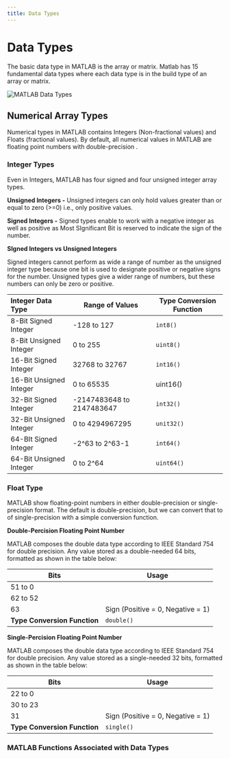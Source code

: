 ```yaml
---
title: Data Types
---
```

# Data Types

The basic data type in MATLAB is the array or matrix. Matlab has 15 fundamental data types where each data type is in the build type of an array or matrix.

![MATLAB Data Types](https://static.javatpoint.com/tutorial/matlab/images/matlab-data-types.png)

## Numerical Array Types

Numerical types in MATLAB contains Integers (Non-fractional values) and Floats (fractional values). By default, all numerical values in MATLAB are floating point numbers with double-precision .

### Integer Types

Even in Integers, MATLAB has four signed and four unsigned integer array types.

**Unsigned Integers -** Unsigned integers can only hold values greater than or equal to zero (>=0) i.e., only positive values.

**Signed Integers -** Signed types enable to work with a negative integer as well as  positive as Most SIgnificant Bit is reserved to indicate the sign of the number.

**SIgned Integers vs Unsigned Integers**

Signed integers cannot perform as wide a range of number as the unsigned integer type because one bit is used to designate positive or negative signs for the number. Unsigned types give a wider range of numbers, but these numbers can only be zero or positive.

| Integer Data Type       | Range of Values           | Type Conversion Function |
| :---------------------- | ------------------------- | ------------------------ |
| 8-Bit Signed Integer    | -128 to 127               | `int8()`                 |
| 8-Bit Unsigned Integer  | 0 to 255                  | `uint8()`                |
| 16-Bit Signed Integer   | 32768 to 32767            | `int16()`                |
| 16-Bit Unsigned Integer | 0 to 65535                | uint16()                 |
| 32-Bit Signed Integer   | -2147483648 to 2147483647 | `int32()`                |
| 32-Bit Unsigned Integer | 0 to 4294967295           | `unit32()`               |
| 64-BIt Signed Integer   | -2^63 to 2^63-1           | `int64()`                |
| 64-Bit Unsigned Integer | 0 to 2^64                 | `uint64()`               |

### Float Type

MATLAB show floating-point numbers in either double-precision or single-precision format. The default is double-precision, but we can convert that to of single-precision with a simple conversion function.

**Double-Percision Floating Point Number**

MATLAB composes the double data type according to IEEE Standard 754 for  double precision. Any value stored as a double-needed 64 bits, formatted as shown in the table below:

| Bits                         | Usage                             |
| ---------------------------- | --------------------------------- |
| 51 to 0                      |                                   |
| 62 to 52                     |                                   |
| 63                           | Sign (Positive = 0, Negative = 1) |
| **Type Conversion Function** | `double()`                        |

**Single-Percision Floating Point Number**

MATLAB composes the double data type according to IEEE Standard 754 for  double precision. Any value stored as a single-needed 32 bits, formatted as shown in the table below:

| Bits                         | Usage                             |
| ---------------------------- | --------------------------------- |
| 22 to 0                      |                                   |
| 30 to 23                     |                                   |
| 31                           | Sign (Positive = 0, Negative = 1) |
| **Type Conversion Function** | `single()`                        |

### MATLAB Functions Associated with Data Types

















